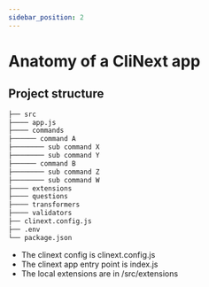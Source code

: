 ```yaml
---
sidebar_position: 2
---
```


# Anatomy of a CliNext app

## Project structure
```bash
├── src
├──── app.js
├──── commands
├────── command A
├──────── sub command X
├──────── sub command Y
├────── command B
├──────── sub command Z
├──────── sub command W
├──── extensions
├──── questions
├──── transformers
├──── validators
├── clinext.config.js
├── .env
└── package.json
```

- The clinext config is clinext.config.js
- The clinext app entry point is index.js
- The local extensions are in /src/extensions